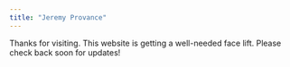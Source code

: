 ```yaml
---
title: "Jeremy Provance"
---
```


Thanks for visiting. This website is getting a well-needed face lift. Please check back soon for updates!
